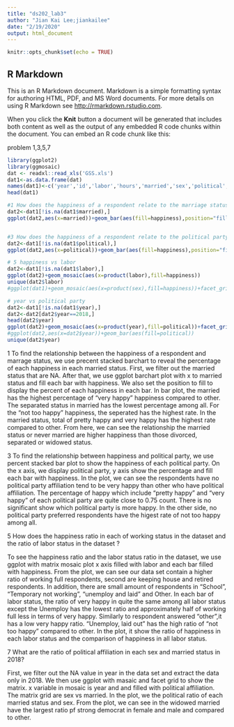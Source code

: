 ```yaml
---
title: "ds202_lab3"
author: "Jian Kai Lee;jiankailee"
date: "2/19/2020"
output: html_document
---
```


```r
knitr::opts_chunk$set(echo = TRUE)
```

## R Markdown

This is an R Markdown document. Markdown is a simple formatting syntax for authoring HTML, PDF, and MS Word documents. For more details on using R Markdown see <http://rmarkdown.rstudio.com>.

When you click the **Knit** button a document will be generated that includes both content as well as the output of any embedded R code chunks within the document. You can embed an R code chunk like this:

 problem 1,3,5,7 
```r
library(ggplot2)
library(ggmosaic)
dat <- readxl::read_xls('GSS.xls')
dat1<-as.data.frame(dat)
names(dat1)<-c('year','id','labor','hours','married','sex','political','happiness','ballot')
head(dat1)

#1 How does the happiness of a respondent relate to the marriage status?
dat2<-dat1[!is.na(dat1$married),]
ggplot(dat2,aes(x=married))+geom_bar(aes(fill=happiness),position="fill")


#3 How does the happiness of a respondent relate to the political party affiliation?
dat2<-dat1[!is.na(dat1$political),]
ggplot(dat2,aes(x=political))+geom_bar(aes(fill=happiness),position="fill")

# 5 happiness vs labor
dat2<-dat1[!is.na(dat1$labor),]
ggplot(dat2)+geom_mosaic(aes(x=product(labor),fill=happiness))
unique(dat2$labor)
#ggplot(dat1)+geom_mosaic(aes(x=product(sex),fill=happiness))+facet_grid(married)

# year vs political party
dat2<-dat1[!is.na(dat1$year),]
dat2<-dat2[dat2$year==2018,]
head(dat2$year)
ggplot(dat2)+geom_mosaic(aes(x=product(year),fill=political))+facet_grid(sex~married)
#ggplot(dat2,aes(x=dat2$year))+geom_bar(aes(fill=political))
unique(dat2$year)
```
1 To find the relationship between the happiness of a respondent and marrage status, we use precent stacked barchart to reveal the percentage of each happiness in each married status. First, we filter out the married status that are NA. After that, we use ggplot barchart plot with x to married status and fill each bar with happiness. We also set the position to fill to display the percent of each happiness in each bar. In bar plot, the married has the highest percentage of "very happy" happiness compared to other. The separated status in married has the lowest percentage among all. For the "not too happy" happiness, the seperated has the highest rate. In the married status, total of pretty happy and very happy has the highest rate compared to other. From here, we can see the relationship the married status or never married are higher happiness than those divorced, separated or widowed status.

3 To find the relationship between happiness and political party, we use percent stacked bar plot to show the happiness of each political party. On the x axis, we display political party, y axis show the percentage and fill each bar with happiness. In the plot, we can see the respondents have no political party affiliation tend to be very happy than other who have political affiliation. The percentage of happy which include "pretty happy" and "very happy" of each political party are quite close to 0.75 count. There is no significant show which political party is more happy. In the other side, no political party preferred respondents have the higest rate of not too happy among all. 

5 How does the happiness ratio in each of working status in the dataset and the ratio of labor status in the dataset ? 

To see the happiness ratio and the labor status ratio in the dataset, we use ggplot with matrix mosaic plot x axis filled with labor and each bar filled with happiness. From the plot, we can see our data set contain a higher ratio of working full respondents, second are keeping house and retired respondents. In addition, there are small amount of respondents in "School", "Temporary not working", "unemploy and laid" and Other. In each bar of labor status, the ratio of very happy in quite the same among all labor status except the Unemploy has the lowest ratio and approximately half of working full less in terms of very happy. Similarly to respondent answered "other",it has a low very happy ratio. "Unemploy, laid out" has the high ratio of "not too happy" compared to other. In the plot, it show the ratio of happiness in each labor status and the comparison of happiness in all labor status.

7 What are the ratio of political affiliation in each sex and married status in 2018?

First, we filter out the NA value in year in the data set and extract the data only in 2018. We then use ggplot with masaic and facet grid to show the matrix. x variable in mosaic is year and and filled with political affiliation. The matrix grid are sex vs married. In the plot, we the political ratio of each married status and sex. From the plot, we can see in the widowed married have the largest ratio pf strong democrat in female and male and compared to other.


